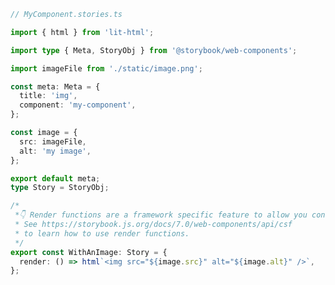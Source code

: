 ```ts
// MyComponent.stories.ts

import { html } from 'lit-html';

import type { Meta, StoryObj } from '@storybook/web-components';

import imageFile from './static/image.png';

const meta: Meta = {
  title: 'img',
  component: 'my-component',
};

const image = {
  src: imageFile,
  alt: 'my image',
};

export default meta;
type Story = StoryObj;

/*
 *👇 Render functions are a framework specific feature to allow you control on how the component renders.
 * See https://storybook.js.org/docs/7.0/web-components/api/csf
 * to learn how to use render functions.
 */
export const WithAnImage: Story = {
  render: () => html`<img src="${image.src}" alt="${image.alt}" />`,
};
```

